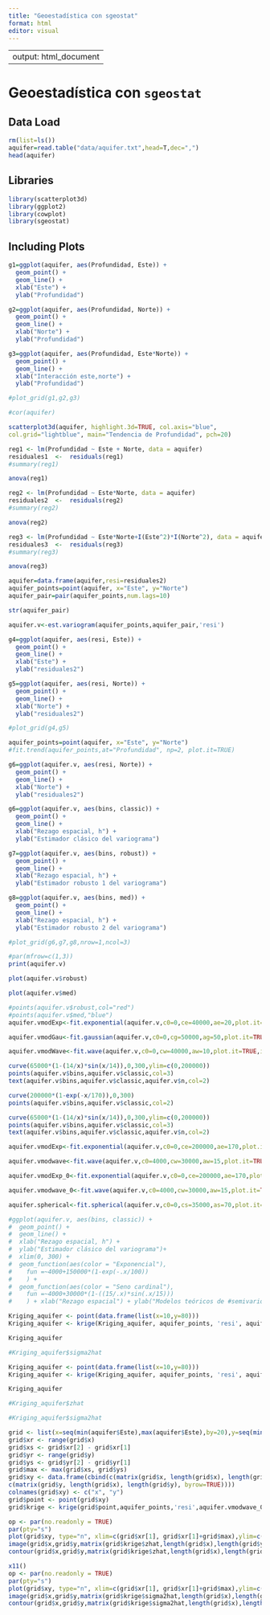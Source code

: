 ```yaml
---
title: "Geoestadística con sgeostat"
format: html
editor: visual
---
```


---
output: html_document
---

# Geoestadística con `sgeostat`

## Data Load

```r
rm(list=ls())
aquifer=read.table("data/aquifer.txt",head=T,dec=",")
head(aquifer)
```

## Libraries

```r
library(scatterplot3d)
library(ggplot2)
library(cowplot)
library(sgeostat)
```

## Including Plots

```r
g1=ggplot(aquifer, aes(Profundidad, Este)) + 
  geom_point() + 
  geom_line() +
  xlab("Este") + 
  ylab("Profundidad")

g2=ggplot(aquifer, aes(Profundidad, Norte)) + 
  geom_point() + 
  geom_line() +
  xlab("Norte") + 
  ylab("Profundidad")

g3=ggplot(aquifer, aes(Profundidad, Este*Norte)) + 
  geom_point() + 
  geom_line() +
  xlab("Interacción este,norte") + 
  ylab("Profundidad")

```
```r
#plot_grid(g1,g2,g3)
```

```r
#cor(aquifer)
```

```r
scatterplot3d(aquifer, highlight.3d=TRUE, col.axis="blue",
col.grid="lightblue", main="Tendencia de Profundidad", pch=20)
```

```r
reg1 <- lm(Profundidad ~ Este + Norte, data = aquifer)
residuales1  <-  residuals(reg1)
#summary(reg1)
```

```r
anova(reg1)
```

```r
reg2 <- lm(Profundidad ~ Este*Norte, data = aquifer)
residuales2  <-  residuals(reg2)
#summary(reg2)
```

```r
anova(reg2)
```

```r
reg3 <- lm(Profundidad ~ Este*Norte+I(Este^2)*I(Norte^2), data = aquifer)
residuales3  <-  residuals(reg3)
#summary(reg3)
```

```r
anova(reg3)
```

```r
aquifer=data.frame(aquifer,resi=residuales2)
aquifer_points=point(aquifer, x="Este", y="Norte")
aquifer_pair=pair(aquifer_points,num.lags=10)
```

```r
str(aquifer_pair)
```

```r
aquifer.v<-est.variogram(aquifer_points,aquifer_pair,'resi')
```

```r
g4=ggplot(aquifer, aes(resi, Este)) + 
  geom_point() + 
  geom_line() +
  xlab("Este") + 
  ylab("residuales2")

g5=ggplot(aquifer, aes(resi, Norte)) + 
  geom_point() + 
  geom_line() +
  xlab("Norte") + 
  ylab("residuales2")

#plot_grid(g4,g5)
```

```r
aquifer_points=point(aquifer, x="Este", y="Norte")
#fit.trend(aquifer_points,at="Profundidad", np=2, plot.it=TRUE)
```

```r
g6=ggplot(aquifer.v, aes(resi, Norte)) + 
  geom_point() + 
  geom_line() +
  xlab("Norte") + 
  ylab("residuales2")

g6=ggplot(aquifer.v, aes(bins, classic)) + 
  geom_point() + 
  geom_line() +
  xlab("Rezago espacial, h") + 
  ylab("Estimador clásico del variograma")

g7=ggplot(aquifer.v, aes(bins, robust)) + 
  geom_point() + 
  geom_line() +
  xlab("Rezago espacial, h") + 
  ylab("Estimador robusto 1 del variograma")

g8=ggplot(aquifer.v, aes(bins, med)) + 
  geom_point() + 
  geom_line() +
  xlab("Rezago espacial, h") + 
  ylab("Estimador robusto 2 del variograma")

#plot_grid(g6,g7,g8,nrow=1,ncol=3)
```

```r
#par(mfrow=c(1,3))
print(aquifer.v)
```

```r
plot(aquifer.v$robust)
```

```r
plot(aquifer.v$med)
```

```r
#points(aquifer.v$robust,col="red")
#points(aquifer.v$med,"blue")
aquifer.vmodExp<-fit.exponential(aquifer.v,c0=0,ce=40000,ae=20,plot.it=TRUE,iterations=30)
```

```r
aquifer.vmodGau<-fit.gaussian(aquifer.v,c0=0,cg=50000,ag=50,plot.it=TRUE,iterations=30)
```

```r
aquifer.vmodWave<-fit.wave(aquifer.v,c0=0,cw=40000,aw=10,plot.it=TRUE,iterations=30,weighted=T)
```

```r
curve(65000*(1-(14/x)*sin(x/14)),0,300,ylim=c(0,200000))
points(aquifer.v$bins,aquifer.v$classic,col=3)
text(aquifer.v$bins,aquifer.v$classic,aquifer.v$n,col=2)
```

```r
curve(200000*(1-exp(-x/170)),0,300)
points(aquifer.v$bins,aquifer.v$classic,col=2)
```

```r
curve(65000*(1-(14/x)*sin(x/14)),0,300,ylim=c(0,200000))
points(aquifer.v$bins,aquifer.v$classic,col=3)
text(aquifer.v$bins,aquifer.v$classic,aquifer.v$n,col=2)
```

```r
aquifer.vmodExp<-fit.exponential(aquifer.v,c0=0,ce=200000,ae=170,plot.it=TRUE,iterations=30,weighted=T)
```

```r
aquifer.vmodwave<-fit.wave(aquifer.v,c0=4000,cw=30000,aw=15,plot.it=TRUE,iterations=0,weighted=T)
```

```r
aquifer.vmodExp_0<-fit.exponential(aquifer.v,c0=0,ce=200000,ae=170,plot.it=TRUE,iterations=0,weighted=T)
```

```r
aquifer.vmodwave_0<-fit.wave(aquifer.v,c0=4000,cw=30000,aw=15,plot.it=TRUE,iterations=0,weighted=T)
```

```r
aquifer.spherical<-fit.spherical(aquifer.v,c0=0,cs=35000,as=70,plot.it=TRUE,iterations=0,weighted=T)
```

```r
#ggplot(aquifer.v, aes(bins, classic)) + 
#  geom_point() + 
#  geom_line() +
#  xlab("Rezago espacial, h") + 
#  ylab("Estimador clásico del variograma")+
#  xlim(0, 300) +
#  geom_function(aes(color = "Exponencial"),
#    fun =~4000+150000*(1-exp(-.x/100)) 
#    ) +
#  geom_function(aes(color = "Seno cardinal"),
#    fun =~4000+30000*(1-((15/.x)*sin(.x/15)))             
#    ) + xlab("Rezago espacial") + ylab("Modelos teóricos de #semivariogramas") 
```

```r
Kriging_aquifer <- point(data.frame(list(x=10,y=80)))
Kriging_aquifer <- krige(Kriging_aquifer, aquifer_points, 'resi', aquifer.vmodExp_0)
```

```r
Kriging_aquifer
```

```r
#Kriging_aquifer$sigma2hat
```

```r
Kriging_aquifer <- point(data.frame(list(x=10,y=80)))
Kriging_aquifer <- krige(Kriging_aquifer, aquifer_points, 'resi', aquifer.vmodwave_0)
```

```r
Kriging_aquifer
```

```r
#Kriging_aquifer$zhat
```

```r
#Kriging_aquifer$sigma2hat
```

```r
grid <- list(x=seq(min(aquifer$Este),max(aquifer$Este),by=20),y=seq(min(aquifer$Norte),max(aquifer$Norte),by=10))
grid$xr <- range(grid$x)
grid$xs <- grid$xr[2] - grid$xr[1]
grid$yr <- range(grid$y)
grid$ys <- grid$yr[2] - grid$yr[1]
grid$max <- max(grid$xs, grid$ys)
grid$xy <- data.frame(cbind(c(matrix(grid$x, length(grid$x), length(grid$y))),
c(matrix(grid$y, length(grid$x), length(grid$y), byrow=TRUE))))
colnames(grid$xy) <- c("x", "y")
grid$point <- point(grid$xy)
grid$krige <- krige(grid$point,aquifer_points,'resi',aquifer.vmodwave_0,maxdist=180,extrap=FALSE)
```

```r
op <- par(no.readonly = TRUE)
par(pty="s")
plot(grid$xy, type="n", xlim=c(grid$xr[1], grid$xr[1]+grid$max),ylim=c(grid$yr[1], grid$yr[1]+grid$max))
image(grid$x,grid$y,matrix(grid$krige$zhat,length(grid$x),length(grid$y)),add=TRUE)
contour(grid$x,grid$y,matrix(grid$krige$zhat,length(grid$x),length(grid$y)),add=TRUE)
```

```r
x11()
op <- par(no.readonly = TRUE)
par(pty="s")
plot(grid$xy, type="n", xlim=c(grid$xr[1], grid$xr[1]+grid$max),ylim=c(grid$yr[1], grid$yr[1]+grid$max))
image(grid$x,grid$y,matrix(grid$krige$sigma2hat,length(grid$x),length(grid$y)), add=TRUE)
contour(grid$x,grid$y,matrix(grid$krige$sigma2hat,length(grid$x),length(grid$y)),add=TRUE)
```
